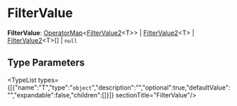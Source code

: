 
# FilterValue

 **FilterValue**: [OperatorMap](../../DAL/types/types.DAL.OperatorMap/page.mdx)&#60;[FilterValue2](../types.FilterValue2/page.mdx)&#60;T&#62;&#62; \| [FilterValue2](../types.FilterValue2/page.mdx)&#60;T&#62; \| [FilterValue2](../types.FilterValue2/page.mdx)&#60;T&#62;[] \| `null`

## Type Parameters

<TypeList types={[{"name":"T","type":"`object`","description":"","optional":true,"defaultValue":"","expandable":false,"children":[]}]}  sectionTitle="FilterValue"/>
